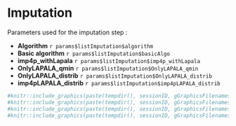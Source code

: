 # Imputation 
       
Parameters used for the imputation step :

* __Algorithm__ `r params$listImputation$algorithm`
* __Basic algorithm__ `r params$listImputation$basicAlgo`
* __imp4p_withLapala__ `r params$listImputation$imp4p_withLapala`
* __OnlyLAPALA_qmin__ `r params$listImputation$OnlyLAPALA_qmin`
* __OnlyLAPALA_distrib__ `r params$listImputation$OnlyLAPALA_distrib`
* __imp4pLAPALA_distrib__ `r params$listImputation$imp4pLAPALA_distrib`

```r
#knitr::include_graphics(paste(tempdir(), sessionID, gGraphicsFilenames$MVtypePlot_BeforeImputation, sep="/"))
#knitr::include_graphics(paste(tempdir(), sessionID, gGraphicsFilenames$imageNA_BeforeImputation, sep="/"))
#knitr::include_graphics(paste(tempdir(), sessionID, gGraphicsFilenames$MVtypePlot_AfterImputation, sep="/"))
#knitr::include_graphics(paste(tempdir(), sessionID, gGraphicsFilenames$imageNA_AfterImputation, sep="/"))
```


